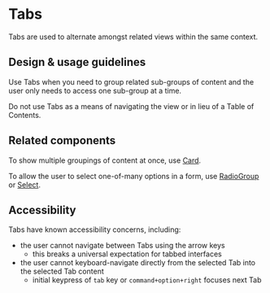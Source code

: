 
<Meta title="Components/Navigation/Tabs" />

# Tabs

Tabs are used to alternate amongst related views within the same context.

## Design & usage guidelines

Use Tabs when you need to group related sub-groups of content and the user only
needs to access one sub-group at a time.

Do not use Tabs as a means of navigating the view or in lieu of a Table of
Contents.

## Related components

To show multiple groupings of content at once, use
[Card](../?path=/docs/components-layouts-and-structure-card-docs--page).

To allow the user to select one-of-many options in a form, use
[RadioGroup](../?path=/docs/components-forms-and-inputs-radiogroup-docs--page)
or [Select](../?path=/docs/components-selections-select-docs--page).

## Accessibility

Tabs have known accessibility concerns, including:

- the user cannot navigate between Tabs using the arrow keys
  - this breaks a universal expectation for tabbed interfaces
- the user cannot keyboard-navigate directly from the selected Tab into the
  selected Tab content
  - initial keypress of `tab` key or `command+option+right` focuses next Tab
